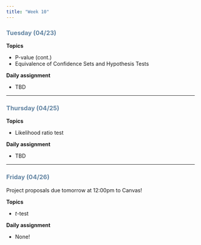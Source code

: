 ```yaml
---
title: "Week 10"
---
```


::: {style="color: #6284a2"}
### Tuesday (04/23)
:::

**Topics**

-   P-value (cont.)
-   Equivalence of Confidence Sets and Hypothesis Tests

**Daily assignment**

-   TBD

------------------------------------------------------------------------

::: {style="color: #6284a2"}
### Thursday (04/25)
:::

**Topics**

-   Likelihood ratio test

**Daily assignment**

-   TBD

------------------------------------------------------------------------

::: {style="color: #6284a2"}
### Friday (04/26)
:::

Project proposals due tomorrow at 12:00pm to Canvas!

**Topics**

-   $t$-test

**Daily assignment**

-   None!
